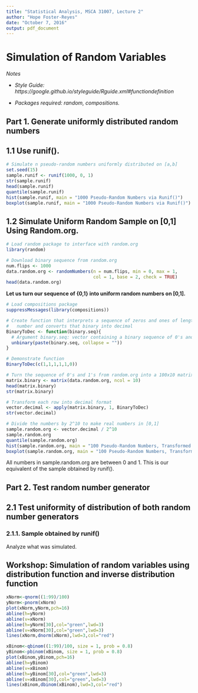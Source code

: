 ```yaml
---
title: "Statistical Analysis, MSCA 31007, Lecture 2"
author: "Hope Foster-Reyes"
date: "October 7, 2016"
output: pdf_document
---
```


# Simulation of Random Variables

_Notes_

* _Style Guide: https://google.github.io/styleguide/Rguide.xml#functiondefinition _

* _Packages required: random, compositions._

## Part 1. Generate uniformly distributed random numbers

## 1.1 Use runif().

```r
# Simulate n pseudo-random numbers uniformly distributed on [a,b]
set.seed(15)
sample.runif <- runif(1000, 0, 1)
str(sample.runif)
head(sample.runif)
quantile(sample.runif)
hist(sample.runif, main = "1000 Pseudo-Random Numbers via Runif()")
boxplot(sample.runif, main = "1000 Pseudo-Random Numbers via Runif()")
```

## 1.2 Simulate Uniform Random Sample on [0,1] Using Random.org.

```r
# Load random package to interface with random.org
library(random)

# Download binary sequence from random.org
num.flips <- 1000
data.random.org <- randomNumbers(n = num.flips, min = 0, max = 1, 
                                 col = 1, base = 2, check = TRUE)
head(data.random.org)
```

**Let us turn our sequence of {0,1} into uniform random numbers on [0,1].**

```r
# Load compositions package
suppressMessages(library(compositions))

# Create function that interprets a sequence of zeros and ones of length n as a binary
#   number and converts that binary into decimal
BinaryToDec <- function(binary.seq){
  # Argument binary.seq: vector containing a binary sequence of 0's and 1's
  unbinary(paste(binary.seq, collapse = ""))
}

# Demonstrate function
BinaryToDec(c(1,1,1,1,1,0))

# Turn the sequence of 0's and 1's from random.org into a 100x10 matrix
matrix.binary <- matrix(data.random.org, ncol = 10)
head(matrix.binary)
str(matrix.binary)

# Transform each row into decimal format
vector.decimal <- apply(matrix.binary, 1, BinaryToDec)
str(vector.decimal)

# Divide the numbers by 2^10 to make real numbers in [0,1]
sample.random.org <- vector.decimal / 2^10
sample.random.org
quantile(sample.random.org)
hist(sample.random.org, main = "100 Pseudo-Random Numbers, Transformed from Random.org Binary Data")
boxplot(sample.random.org, main = "100 Pseudo-Random Numbers, Transformed from Random.org Binary Data")
```

All numbers in sample.random.org are between 0 and 1. This is our equivalent of the sample obtained by runif().

## Part 2. Test random number generator

## 2.1 Test uniformity of distribution of both random number generators

### 2.1.1. Sample obtained by runif()

Analyze what was simulated.

## Workshop: Simulation of random variables using distribution function and inverse distribution function

```r
xNorm<-qnorm((1:99)/100)
yNorm<-pnorm(xNorm)
plot(xNorm,yNorm,pch=16)
abline(h=yNorm)
abline(v=xNorm)
abline(h=yNorm[30],col="green",lwd=3)
abline(v=xNorm[30],col="green",lwd=3)
lines(xNorm,dnorm(xNorm),lwd=3,col="red")
```

```r
xBinom<-qbinom((1:99)/100, size = 1, prob = 0.8)
yBinom<-pbinom(xBinom, size = 1, prob = 0.8)
plot(xBinom,yBinom,pch=16)
abline(h=yBinom)
abline(v=xBinom)
abline(h=yBinom[30],col="green",lwd=3)
abline(v=xBinom[30],col="green",lwd=3)
lines(xBinom,dbinom(xBinom),lwd=3,col="red")
```

